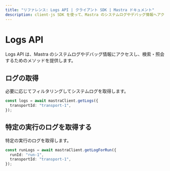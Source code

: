 ```yaml
---
title: "リファレンス: Logs API | クライアント SDK | Mastra ドキュメント"
description: client-js SDK を使って、Mastra のシステムログやデバッグ情報へアクセスし、クエリする方法を学びます。
---
```


# Logs API

Logs API は、Mastra のシステムログやデバッグ情報にアクセスし、検索・照会するためのメソッドを提供します。

## ログの取得

必要に応じてフィルタリングしてシステムログを取得します。

```typescript
const logs = await mastraClient.getLogs({
  transportId: "transport-1",
});
```


## 特定の実行のログを取得する

特定の実行のログを取得します。

```typescript
const runLogs = await mastraClient.getLogForRun({
  runId: "run-1",
  transportId: "transport-1",
});
```
